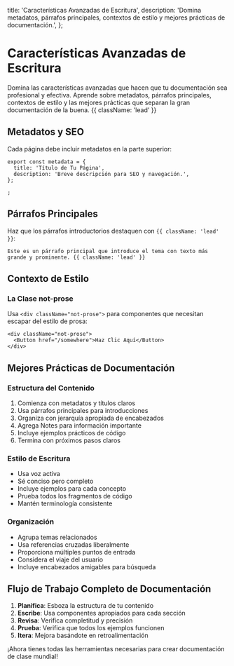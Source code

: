   title: 'Características Avanzadas de Escritura',
  description:
    'Domina metadatos, párrafos principales, contextos de estilo y mejores prácticas de documentación.',
};

# Características Avanzadas de Escritura

Domina las características avanzadas que hacen que tu documentación sea profesional y efectiva. Aprende sobre metadatos, párrafos principales, contextos de estilo y las mejores prácticas que separan la gran documentación de la buena. {{ className: 'lead' }}

## Metadatos y SEO

Cada página debe incluir metadatos en la parte superior:

```mdx
export const metadata = {
  title: 'Título de Tu Página',
  description: 'Breve descripción para SEO y navegación.',
};

;
```

## Párrafos Principales

Haz que los párrafos introductorios destaquen con `{{ className: 'lead' }}`:

```mdx
Este es un párrafo principal que introduce el tema con texto más grande y prominente. {{ className: 'lead' }}
```

## Contexto de Estilo

### La Clase not-prose

Usa `<div className="not-prose">` para componentes que necesitan escapar del estilo de prosa:

```mdx
<div className="not-prose">
  <Button href="/somewhere">Haz Clic Aquí</Button>
</div>
```

## Mejores Prácticas de Documentación

### Estructura del Contenido

1. Comienza con metadatos y títulos claros
2. Usa párrafos principales para introducciones
3. Organiza con jerarquía apropiada de encabezados
4. Agrega Notes para información importante
5. Incluye ejemplos prácticos de código
6. Termina con próximos pasos claros

### Estilo de Escritura

- Usa voz activa
- Sé conciso pero completo
- Incluye ejemplos para cada concepto
- Prueba todos los fragmentos de código
- Mantén terminología consistente

### Organización

- Agrupa temas relacionados
- Usa referencias cruzadas liberalmente
- Proporciona múltiples puntos de entrada
- Considera el viaje del usuario
- Incluye encabezados amigables para búsqueda

## Flujo de Trabajo Completo de Documentación

1. **Planifica**: Esboza la estructura de tu contenido
2. **Escribe**: Usa componentes apropiados para cada sección
3. **Revisa**: Verifica completitud y precisión
4. **Prueba**: Verifica que todos los ejemplos funcionen
5. **Itera**: Mejora basándote en retroalimentación

¡Ahora tienes todas las herramientas necesarias para crear documentación de clase mundial!
